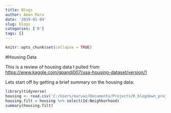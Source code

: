 ```yaml
---
title: Blogs
author: Aman Maru
date: '2019-01-04'
slug: blogs
categories: ['R']
tags: []
---
```


```r
knitr::opts_chunk$set(collapse = TRUE)
```

#Housing Data

This is a review of housing data I pulled from <https://www.kaggle.com/gpandi007/usa-housing-dataset/version/1>

Lets start off by getting a brief summary on the housing data:
```r
library(tidyverse)
housing <- read.csv('C:/Users/maruaz/Documents/Projects/R_blogdown_projects/newdefault/newdefault/static/post/housingtest.csv')
housing.filt = housing %>% select(Id:Neighborhood)
summary(housing.filt)

```

